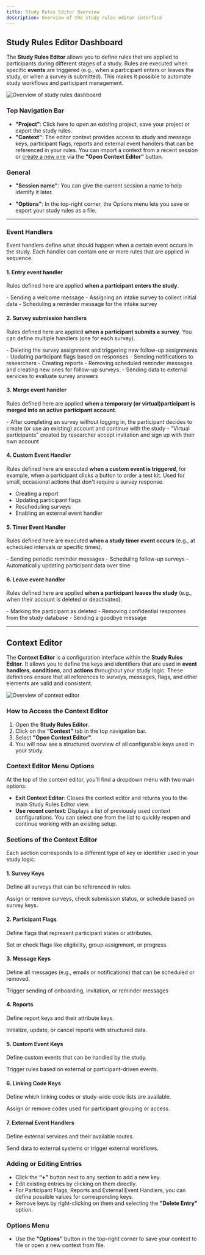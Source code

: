 ```yaml
---
title: Study Rules Editor Overview
description: Overview of the study rules editor interface
---
```


## Study Rules Editor Dashboard

The **Study Rules Editor** allows you to define rules that are applied to participants during different stages of a study.
Rules are executed when specific **events** are triggered (e.g., when a participant enters or leaves the study, or when a survey is submitted).
This makes it possible to automate study workflows and participant management.

![Overview of study rules dashboard](../images/dashboardOverview.png)


### Top Navigation Bar

- **"Project"**: Click here to open an existing project, save your project or export the study rules.
- **"Context"**: The editor context provides access to study and message keys, participant flags, reports and external event handlers that can be referenced in your rules.
You can import a context from a recent session or [create a new one](/docs/study-rules-editor/basics/editor-overview#context-editor) via the **"Open Context Editor"** button.


### General

- **"Session name"**: You can give the current session a name to help identify it later.

- **"Options"**: In the top-right corner, the Options menu lets you save or export your study rules as a file.

---

### Event Handlers

Event handlers define what should happen when a certain event occurs in the study.
Each handler can contain one or more rules that are applied in sequence.

#### 1. Entry event handler
Rules defined here are applied **when a participant enters the study**.

<ExampleBox title="Typical use cases">
- Sending a welcome message
- Assigning an intake survey to collect initial data
- Scheduling a reminder message for the intake survey
</ExampleBox>

#### 2. Survey submission handlers
Rules defined here are applied **when a participant submits a survey**.
You can define multiple handlers (one for each survey).

<ExampleBox title="Typical use cases">
- Deleting the survey assignment and triggering new follow-up assignments
- Updating participant flags based on responses
- Sending notifications to researchers
- Creating reports
- Removing scheduled reminder messages and creating new ones for follow-up surveys.
- Sending data to external services to evaluate survey answers
</ExampleBox>

#### 3. Merge event handler
Rules defined here are applied **when a temporary (or virtual)participant is merged into an active participant account**.

<ExampleBox title="Typical use cases">
- After completing an survey without logging in, the participant decides to create (or use an existing) account and continue with the study
- "Virtual participants" created by researcher accept invitation and sign up with their own account
</ExampleBox>

#### 4. Custom Event Handler
Rules defined here are executed **when a custom event is triggered**, for example, when a participant clicks a button to order a test kit. Used for small, occasional actions that don't require a survey response.
<ExampleBox title="The handler typically contains methods for">
- Creating a report
- Updating participant flags
- Rescheduling surveys
- Enabling an external event handler
</ExampleBox>

#### 5. Timer Event Handler
Rules defined here are executed **when a study timer event occurs** (e.g., at scheduled intervals or specific times).

<ExampleBox title="Typical use cases">
- Sending periodic reminder messages
- Scheduling follow-up surveys
- Automatically updating participant data over time
</ExampleBox>

#### 6. Leave event handler
Rules defined here are applied **when a participant leaves the study** (e.g., when their account is deleted or deactivated).

<ExampleBox title="Typical use cases">
- Marking the participant as deleted
- Removing confidential responses from the study database
- Sending a goodbye message
</ExampleBox>

---


## Context Editor

The **Context Editor** is a configuration interface within the **Study Rules Editor**. It allows you to define the keys and identifiers that are used in **event handlers**, **conditions**, and **actions** throughout your study logic. These definitions ensure that all references to surveys, messages, flags, and other elements are valid and consistent.

![Overview of context editor](../images/contextEditor.png)

### How to Access the Context Editor

1. Open the **Study Rules Editor**.
2. Click on the **“Context”** tab in the top navigation bar.
3. Select **"Open Context Editor"**.
4. You will now see a structured overview of all configurable keys used in your study.

### Context Editor Menu Options
At the top of the context editor, you’ll find a dropdown menu with two main options:
- **Exit Context Editor**: Closes the context editor and returns you to the main Study Rules Editor view.
- **Use recent context**: Displays a list of previously used context configurations. You can select one from the list to quickly reopen and continue working with an existing setup.

### Sections of the Context Editor
Each section corresponds to a different type of key or identifier used in your study logic:

#### 1. Survey Keys
Define all surveys that can be referenced in rules.

<ExampleBox title="Use Case">
Assign or remove surveys, check submission status, or schedule based on survey keys.
</ExampleBox>

#### 2. Participant Flags
Define flags that represent participant states or attributes.

<ExampleBox title="Use Case">
Set or check flags like eligibility, group assignment, or progress.
</ExampleBox>

#### 3. Message Keys
Define all messages (e.g., emails or notifications) that can be scheduled or removed.

<ExampleBox title="Use Case">
Trigger sending of onboarding, invitation, or reminder messages
</ExampleBox>

#### 4. Reports
Define report keys and their attribute keys.

<ExampleBox title="Use Case">
Initialize, update, or cancel reports with structured data.
</ExampleBox>

#### 5. Custom Event Keys
Define custom events that can be handled by the study.

<ExampleBox title="Use Case">
Trigger rules based on external or participant-driven events.
</ExampleBox>

#### 6. Linking Code Keys
Define which linking codes or study-wide code lists are available.

<ExampleBox title="Use Case">
Assign or remove codes used for participant grouping or access.
</ExampleBox>

#### 7. External Event Handlers
Define external services and their available routes.

<ExampleBox title="Use Case">
Send data to external systems or trigger external workflows.
</ExampleBox>

### Adding or Editing Entries
- Click the **“+”** button next to any section to add a new key.
- Edit existing entries by clicking on them directly.
- For Participant Flags, Reports and External Event Handlers, you can define possible values for corresponding keys.
- Remove keys by right-clicking on them and selecting the **"Delete Entry"** option.

### Options Menu
- Use the **“Options”** button in the top-right corner to save your context to file or open a new context from file.

